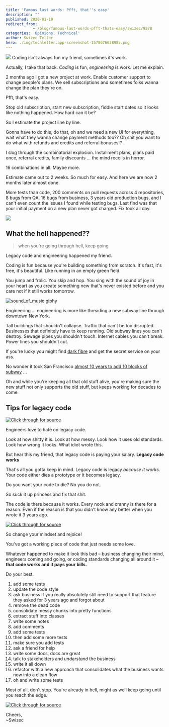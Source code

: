 ```yaml
---
title: 'Famous last words: Pfft, that''s easy'
description: ""
published: 2020-01-10
redirect_from: 
            - /blog/famous-last-words-pfft-thats-easy/swizec/9278
categories: 'Opinions, Technical'
author: Swizec Teller
hero: ./img/techletter.app-screenshot-1578676638985.png
---
```

![](./img/nGYgiuF.gif) Coding isn't always fun my friend, sometimes it's work.





Actually, I take that back. _Coding_ is fun, _engineering_ is work. Let me explain.



2 months ago I got a new project at work. Enable customer support to change people's plans. We sell subscriptions and sometimes folks wanna change the plan they're on.



Pfft, that's easy.



Stop old subscription, start new subscription, fiddle start dates so it looks like nothing happened. How hard can it be?



So I estimate the project line by line.



Gonna have to do this, do that, oh and we need a new UI for everything, wait what they wanna change payment methods too?? Oh shit you want to do what with refunds and credits and referral bonuses!?



I slog through the combinatorial explosion. Installment plans, plans paid once, referral credits, family discounts ... the mind recoils in horror.



16 combinations in all. Maybe more.



Estimate came out to 2 weeks. So much for easy. And here we are now 2 months later almost done.



More tests than code, 200 comments on pull requests across 4 repositories, 8 bugs from QA, 16 bugs from business, 3 years old production bugs, and I can't even count the issues I found while testing bugs. Last find was that your initial payment on a new plan never got charged. Fix took all day.



![](./img/media-loNN8YOofuHsc-giphy.gif)



## What the hell happened??



> when you're going through hell, keep going



Legacy code and engineering happened my friend.



Coding is fun because you're building something from scratch. It's fast, it's free, it's beautiful. Like running in an empty green field.



You jump and frolic. You skip and hop. You sing with the sound of joy in your heart as you create something new that's never existed before and you care not if it still works tomorrow.



![sound_of_music giphy](./img/media-30Poyd7yWZTPi-giphy.gif)



Engineering ... engineering is more like threading a new subway line through downtown New York.



Tall buildings that shouldn't collapse. Traffic that can't be too disrupted. Businesses that definitely have to keep running. Old subway lines you can't destroy. Sewage pipes you shouldn't touch. Internet cables you can't break. Power lines you shouldn't cut.



If you're lucky you might find [dark fibre](https://www.schneier.com/blog/archives/2009/06/secret_govermen.html) and get the secret service on your ass.



No wonder it took San Francisco [almost 10 years to add 10 blocks of subway](https://en.wikipedia.org/wiki/Central_Subway) ...



Oh and while you're keeping all that old stuff alive, you're making sure the new stuff not only supports the old stuff, but keeps working for decades to come.



## Tips for legacy code





[![Click through for source](./img/techletter.app-screenshot-1578676638985.png)](https://twitter.com/Swizec/status/1215353115504865280)





Engineers love to hate on legacy code.



Look at how shitty it is. Look at how messy. Look how it uses old standards. Look how wrong it looks. What idiot wrote this.



But hear this my friend, that legacy code is paying your salary. **Legacy code works**



That's all you gotta keep in mind. Legacy code is legacy _because it works_. Your code either dies a prototype or it becomes legacy.



Do you want your code to die? No you do not.



So suck it up princess and fix that shit.



The code is there because it works. Every nook and cranny is there for a reason. Even if the reason is that you didn't know any better when you wrote it 3 years ago.





[![Click through for source](./img/techletter.app-screenshot-1578676638673.png)](https://twitter.com/Swizec/status/1214708511042609152)





So change your mindset and rejoice!



You've got a working piece of code that just needs some love.



Whatever happened to make it look this bad – business changing their mind, engineers coming and going, or coding standards changing all around it – **that code works and it pays your bills.**



Do your best.



1. add some tests
2. update the code style
3. ask business if you really absolutely still need to support that feature they asked for 3 years ago and forgot about
4. remove the dead code
5. consolidate messy chunks into pretty functions
6. extract stuff into classes
7. write some notes
8. add comments
9. add some tests
10. then add some more tests
11. make sure you add tests
12. ask a friend for help
13. write some docs, docs are great
14. talk to stakeholders and _understand_ the business
15. write it all down
16. refactor with a new approach that consolidates what the business wants now into a clean flow
17. oh and write some tests



Most of all, don't stop. You're already in hell, might as well keep going until you reach the edge.





[![Click through for source](./img/techletter.app-screenshot-1578676638774.png)](https://twitter.com/Swizec/status/1211710370919763969)





Cheers,  
~Swizec